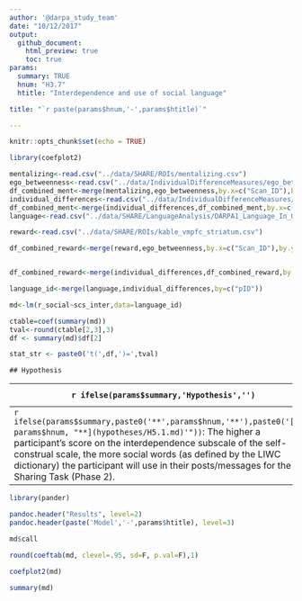 ```yaml
---
author: '@darpa_study_team'
date: "10/12/2017"
output: 
  github_document:
    html_preview: true
    toc: true
params:
  summary: TRUE
  hnum: "H3.7"
  htitle: "Interdependence and use of social language"

title: "`r paste(params$hnum,'-',params$htitle)`"

---
```




```r
knitr::opts_chunk$set(echo = TRUE)

library(coefplot2)

```

```r
mentalizing<-read.csv("../data/SHARE/ROIs/mentalizing.csv")
ego_betweenness<-read.csv("../data/IndividualDifferenceMeasures/ego_betweeness_groups.csv")
df_combined_ment<-merge(mentalizing,ego_betweenness,by.x=c("Scan_ID"),by.y=c("pID"))
individual_differences<-read.csv("../data/IndividualDifferenceMeasures/DARPA1_Complete_Survey_Data_Scales_updated.csv")
df_combined_ment<-merge(individual_differences,df_combined_ment,by.x=c("pID"),by.y=c("Scan_ID"))
language<-read.csv("../data/SHARE/LanguageAnalysis/DARPA1_Language_In_Out_LIWC.csv")

reward<-read.csv("../data/SHARE/ROIs/kable_vmpfc_striatum.csv")

df_combined_reward<-merge(reward,ego_betweenness,by.x=c("Scan_ID"),by.y=c("pID"))


df_combined_reward<-merge(individual_differences,df_combined_reward,by.x=c("pID"),by.y=c("Scan_ID"))

language_id<-merge(language,individual_differences,by=c("pID"))
```



```r
md<-lm(r_social~scs_inter,data=language_id)

ctable=coef(summary(md))
tval<-round(ctable[2,3],3)
df <- summary(md)$df[2]

stat_str <- paste0('t(',df,')=',tval)
```


```asis

## Hypothesis

```


| `r ifelse(params$summary,'Hypothesis','') ` |  `r ifelse(params$summary,'Result','') ` |
| --------------------------------------------------- | --- |
| `r ifelse(params$summary,paste0('**',params$hnum,'**'),paste0('[**', params$hnum, "**](hypotheses/H5.1.md)'"))`: The higher a participant’s score on the interdependence subscale of the self-construal scale, the more social words (as defined by the LIWC dictionary) the participant will use in their posts/messages for the Sharing Task (Phase 2). | Not Significant  `r stat_str` |



```r

library(pander)

pandoc.header("Results", level=2)
pandoc.header(paste('Model','-',params$htitle), level=3)

```


```r

md$call

round(coeftab(md, clevel=.95, sd=F, p.val=F),1)

coefplot2(md)
```


```r
summary(md)
```


